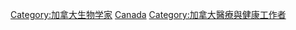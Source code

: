 [[Category:加拿大生物学家|Category:加拿大生物学家]]
[[Category:各國生理學家|Canada]]
[[Category:加拿大醫療與健康工作者|Category:加拿大醫療與健康工作者]]